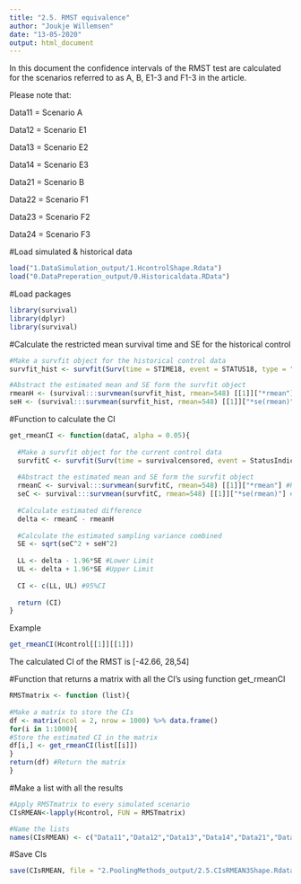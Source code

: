 ```yaml
---
title: "2.5. RMST equivalence"
author: "Joukje Willemsen"
date: "13-05-2020"
output: html_document
---
```


In this document the confidence intervals of the RMST test are calculated for the scenarios referred to as A, B, E1-3 and F1-3 in the article.

Please note that:

Data11 = Scenario A

Data12 = Scenario E1

Data13 = Scenario E2

Data14 = Scenario E3

Data21 = Scenario B

Data22 = Scenario F1

Data23 = Scenario F2

Data24 = Scenario F3

#Load simulated & historical data
```r
load("1.DataSimulation_output/1.HcontrolShape.Rdata")
load("0.DataPreperation_output/0.Historicaldata.RData")
```

#Load packages
```r
library(survival)
library(dplyr)
library(survival)
```

#Calculate the restricted mean survival time and SE for the historical control
```r
#Make a survfit object for the historical control data
survfit_hist <- survfit(Surv(time = STIME18, event = STATUS18, type = "right") ~ 1, data = Dcontrol)

#Abstract the estimated mean and SE form the survfit object
rmeanH <- (survival:::survmean(survfit_hist, rmean=548) [[1]]["*rmean"]) #RMST
seH <- (survival:::survmean(survfit_hist, rmean=548) [[1]]["*se(rmean)"]) #SE
```

#Function to calculate the CI
```r
get_rmeanCI <- function(dataC, alpha = 0.05){
  
  #Make a survfit object for the current control data
  survfitC <- survfit(Surv(time = survivalcensored, event = StatusIndicator, type = "right") ~ 1, data = dataC)
  
  #Abstract the estimated mean and SE form the survfit object
  rmeanC <- survival:::survmean(survfitC, rmean=548) [[1]]["*rmean"] #RMST
  seC <- survival:::survmean(survfitC, rmean=548) [[1]]["*se(rmean)"] #SE
 
  #Calculate estimated difference
  delta <- rmeanC - rmeanH
  
  #Calculate the estimated sampling variance combined
  SE <- sqrt(seC^2 + seH^2)
  
  LL <- delta - 1.96*SE #Lower Limit
  UL <- delta + 1.96*SE #Upper Limit
  
  CI <- c(LL, UL) #95%CI
  
  return (CI)
}
```

Example
```r
get_rmeanCI(Hcontrol[[1]][[1]])
```
The calculated CI of the RMST is [-42.66, 28,54]

#Function that returns a matrix with all the CI's using function get_rmeanCI
```r
RMSTmatrix <- function (list){ 
  
#Make a matrix to store the CIs
df <- matrix(ncol = 2, nrow = 1000) %>% data.frame()
for(i in 1:1000){
#Store the estimated CI in the matrix
df[i,] <- get_rmeanCI(list[[i]])
}
return(df) #Return the matrix
}
```

#Make a list with all the results
```r
#Apply RMSTmatrix to every simulated scenario
CIsRMEAN<-lapply(Hcontrol, FUN = RMSTmatrix)

#Name the lists
names(CIsRMEAN) <- c("Data11","Data12","Data13","Data14","Data21","Data22","Data23","Data24")
```


#Save CIs
```r
save(CIsRMEAN, file = "2.PoolingMethods_output/2.5.CIsRMEAN3Shape.Rdata")
```













